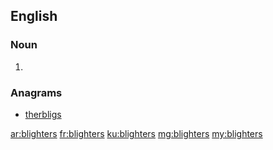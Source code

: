 ==English==

===Noun===
{{head|en|plural}}

# {{plural of|blighter|lang=en}}

===Anagrams===
* [[therbligs#English|therbligs]]

[[ar:blighters]]
[[fr:blighters]]
[[ku:blighters]]
[[mg:blighters]]
[[my:blighters]]
